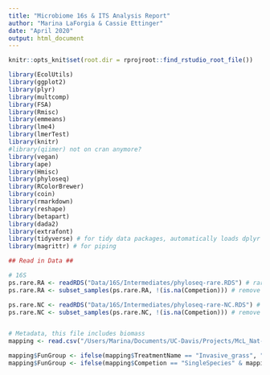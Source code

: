 ```yaml
---
title: "Microbiome 16s & ITS Analysis Report"
author: "Marina LaForgia & Cassie Ettinger"
date: "April 2020"
output: html_document
---
```


```r
knitr::opts_knit$set(root.dir = rprojroot::find_rstudio_root_file())

```

 

```r
library(EcolUtils)
library(ggplot2)
library(plyr)
library(multcomp)
library(FSA)
library(Rmisc)
library(emmeans)
library(lme4)
library(lmerTest)
library(knitr)
#library(qiimer) not on cran anymore?
library(vegan)
library(ape)
library(Hmisc)
library(phyloseq)
library(RColorBrewer)
library(coin)
library(rmarkdown)
library(reshape)
library(betapart)
library(dada2)
library(extrafont)
library(tidyverse) # for tidy data packages, automatically loads dplyr
library(magrittr) # for piping

## Read in Data ##

# 16S
ps.rare.RA <- readRDS("Data/16S/Intermediates/phyloseq-rare.RDS") # rarefied 16s data
ps.rare.RA <- subset_samples(ps.rare.RA, !(is.na(Competion))) # remove NAs

ps.rare.NC <- readRDS("Data/16S/Intermediates/phyloseq-rare-NC.RDS") # rarefied 16s data without controls
ps.rare.NC <- subset_samples(ps.rare.NC, !(is.na(Competion))) # remove NAs


# Metadata, this file includes biomass 
mapping <- read.csv("/Users/Marina/Documents/UC-Davis/Projects/McL_Nat-Inv-Amplicon/Data/Setup/Grassland-Amplicon-Mapping-File4.csv") 

mapping$FunGroup <- ifelse(mapping$TreatmentName == "Invasive_grass", "Grass", NA)
mapping$FunGroup <- ifelse(mapping$Competion == "SingleSpecies" & mapping$TreatmentName != "Invasive_grass", "Forb", mapping$FunGroup)


```

## 

```r

```

## 

```r

```



